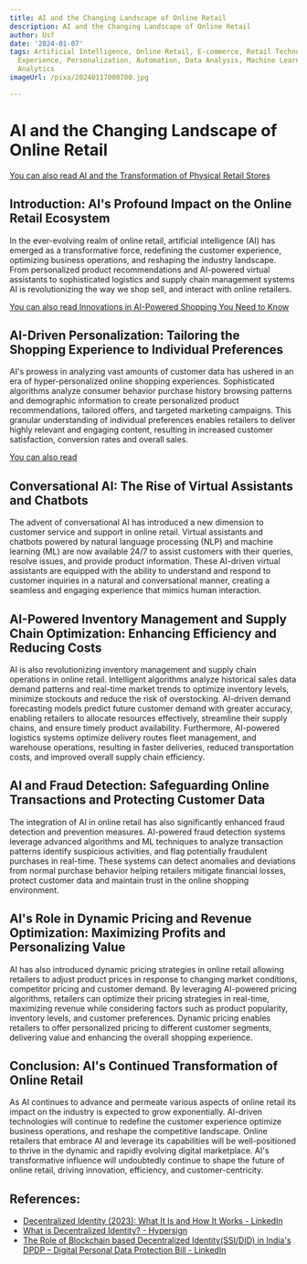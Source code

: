```yaml
---
title: AI and the Changing Landscape of Online Retail
description: AI and the Changing Landscape of Online Retail
author: Usf
date: '2024-01-07'
tags: Artificial Intelligence, Online Retail, E-commerce, Retail Technology, Customer
  Experience, Personalization, Automation, Data Analysis, Machine Learning, Predictive
  Analytics
imageUrl: /pixa/20240117000700.jpg

---
```

# AI and the Changing Landscape of Online Retail

[You can also read AI and the Transformation  of Physical Retail Stores](AI%20and%20the%20Transformation%20of%20Physical%20Retail%20Stores)


##  Introduction: AI's Profound Impact on  the Online Retail Ecosystem

In  the ever-evolving realm of  online retail, artificial intelligence (AI) has emerged as a transformative force, redefining the customer  experience, optimizing business operations, and reshaping the industry landscape. From personalized product recommendations and  AI-powered virtual assistants to sophisticated  logistics and supply chain management  systems AI is revolutionizing the way we shop sell, and interact with online retailers.

[You can also read Innovations in AI-Powered Shopping You Need to Know](Innovations%20in%20AI-Powered%20Shopping%20You%20Need%20to%20Know)


## AI-Driven Personalization: Tailoring the Shopping Experience  to Individual Preferences

AI's prowess in analyzing vast amounts of customer data  has ushered in an era  of hyper-personalized online shopping experiences. Sophisticated algorithms analyze consumer behavior purchase  history browsing patterns and demographic information to  create personalized product recommendations, tailored offers, and targeted marketing campaigns.  This granular understanding of individual  preferences enables retailers to deliver highly relevant  and engaging content, resulting in increased customer satisfaction, conversion rates and overall sales.

[You can also  read ]()


## Conversational AI: The Rise of Virtual Assistants  and  Chatbots

The advent of conversational AI has introduced a new dimension to customer service and support in online  retail. Virtual assistants and chatbots powered by  natural language processing (NLP) and machine learning (ML) are now available 24/7 to assist customers with their  queries, resolve issues, and provide product information. These AI-driven virtual assistants are equipped  with  the ability  to understand and respond to customer inquiries in a natural  and conversational manner, creating a seamless and engaging experience that  mimics human interaction.

## AI-Powered Inventory Management and Supply Chain Optimization: Enhancing  Efficiency and Reducing Costs

AI  is also revolutionizing inventory management and supply chain operations in online retail. Intelligent algorithms analyze historical sales data demand patterns and real-time market trends  to optimize inventory levels, minimize stockouts and reduce the risk  of overstocking. AI-driven demand forecasting models  predict future customer demand with greater accuracy, enabling  retailers  to allocate resources effectively, streamline their supply chains, and ensure timely  product availability. Furthermore,  AI-powered logistics systems optimize delivery  routes fleet management, and warehouse operations, resulting in faster deliveries, reduced transportation costs, and improved overall  supply chain efficiency.

## AI and Fraud Detection: Safeguarding  Online Transactions  and Protecting Customer Data

The integration of AI in online retail has also significantly enhanced fraud detection and prevention measures. AI-powered fraud detection systems leverage advanced algorithms and ML techniques to analyze transaction patterns identify suspicious activities, and flag potentially  fraudulent purchases in real-time. These systems can detect anomalies and deviations from normal  purchase behavior helping retailers mitigate financial losses,  protect customer data and maintain trust in the online shopping environment.

##  AI's Role in Dynamic Pricing and Revenue Optimization: Maximizing  Profits and Personalizing Value

AI has also introduced  dynamic pricing strategies in online  retail allowing retailers to adjust  product prices in response to changing market conditions, competitor pricing and customer demand. By leveraging AI-powered pricing algorithms,  retailers can optimize their pricing strategies in real-time, maximizing revenue while considering factors such as product popularity, inventory levels, and customer preferences. Dynamic pricing enables retailers to offer personalized pricing to different customer segments, delivering value and enhancing the  overall shopping experience.

## Conclusion: AI's Continued Transformation of Online Retail

As AI continues to advance and  permeate various aspects  of online retail its impact on the industry is  expected to grow exponentially. AI-driven technologies will continue to redefine the customer experience  optimize business operations, and  reshape  the competitive landscape. Online retailers that embrace AI and leverage its capabilities will be well-positioned to thrive in the dynamic and rapidly evolving digital marketplace. AI's transformative influence will undoubtedly continue to  shape  the future  of online retail, driving innovation, efficiency, and customer-centricity.

## References:
- [Decentralized Identity (2023): What It Is and How It Works - LinkedIn](https://www.linkedin.com/pulse/decentralized-identity-2023-what-how-works-jhv3c)
- [What is Decentralized Identity? - Hypersign](https://www.hypersign.id/blogs/tpost/ulsjydkd71-what-is-decentralized-identity)
- [The Role of Blockchain based Decentralized Identity(SSI/DID) in India's DPDP – Digital Personal Data Protection Bill - LinkedIn](https://www.linkedin.com/pulse/role-blockchain-based-decentralized-identityssidid-indias-nagware)
